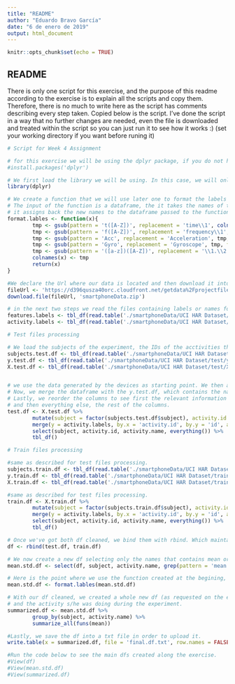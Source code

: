 ```yaml
---
title: "README"
author: "Eduardo Bravo García"
date: "6 de enero de 2019"
output: html_document
---
```


```r
knitr::opts_chunk$set(echo = TRUE)
```

## README

There is only one script for this exercise, and the purpose of this readme according to the exercise is to explain all the scripts and copy them. Therefore, there is no much to write here as the script has comments describing every step taken. Copied below is the script. I've done the script in a way that no further changes are needed, even the file is downloaded and treated within the script so you can just run it to see how it works :) (set your working directory if you want before runing it)

```r
# Script for Week 4 Assignment

# for this exercise we will be using the dplyr package, if you do not have it already installed, run the following line.
#install.packages('dplyr')

# We first load the library we will be using. In this case, we will only need one.
library(dplyr)

# We create a function that we will use later one to format the labels of our dataframe into a more comprehensive or understandable format
# The input of the function is a dataframe, the it takes the names of the dataframe and searches for a number of regular expressions to replace them
# it assigns back the new names to the dataframe passed to the function and return the new renamed dataframe, so we can easily assign it to a variable.
format.lables <- function(x){
        tmp <- gsub(pattern = 't([A-Z])', replacement = 'time\\1', colnames(x), fixed = FALSE, perl = TRUE)
        tmp <- gsub(pattern = 'f([A-Z])', replacement = 'frequency\\1', tmp, fixed = FALSE, perl = TRUE)
        tmp <- gsub(pattern = 'Acc', replacement = 'Acceleration', tmp, fixed = TRUE)
        tmp <- gsub(pattern = 'Gyro', replacement = 'Gyroscope', tmp, fixed = TRUE)
        tmp <- gsub(pattern = '([a-z])([A-Z])', replacement = '\\1.\\2', tmp, fixed = FALSE, perl = TRUE)
        colnames(x) <- tmp
        return(x)
}

#We declare the Url where our data is located and then download it into our working directory
fileUrl <- 'https://d396qusza40orc.cloudfront.net/getdata%2Fprojectfiles%2FUCI%20HAR%20Dataset.zip'
download.file(fileUrl, 'smartphoneData.zip')

# in the next two steps we read the files containing labels or names for the variables and activities.
features.labels <- tbl_df(read.table('./smartphoneData/UCI HAR Dataset/features.txt', header = FALSE, as.is = TRUE, col.names = c('id', 'name')))
activity.labels <- tbl_df(read.table('./smartphoneData/UCI HAR Dataset/activity_labels.txt', header = FALSE, as.is = c(TRUE, FALSE), col.names = c('id', 'activity.name')))

# Test files processing

# We load the subjects of the experiment, the IDs of the acctivities they were performing and the data generated by the device.
subjects.test.df <- tbl_df(read.table('./smartphoneData/UCI HAR Dataset/test/subject_test.txt', col.names = 'subject', as.is = TRUE))
y.test.df <- tbl_df(read.table('./smartphoneData/UCI HAR Dataset/test/y_test.txt', col.names = 'activity', as.is = TRUE))
X.test.df <- tbl_df(read.table('./smartphoneData/UCI HAR Dataset/test/X_test.txt', col.names = features.labels$name, as.is = TRUE))


# we use the data generated by the devices as starting point. We then add the subjects and the activity IDs as new columns, pairing them with each row.
# Now, we merge the dataframe with the y.test.df, which contains the names for each activity, which is more descriptive than a simple ID.
# Lastly, we reorder the columns to see first the relevant information about the subject generating the observation and the activity s/he was doing
# and then everything else, the rest of the columns.
test.df <- X.test.df %>%
        mutate(subject = factor(subjects.test.df$subject), activity.id = factor(y.test.df$activity)) %>%
        merge(y = activity.labels, by.x = 'activity.id', by.y = 'id', all.x = TRUE) %>%
        select(subject, activity.id, activity.name, everything()) %>%
        tbl_df()

# Train files processing

#same as described for test files processing.
subjects.train.df <- tbl_df(read.table('./smartphoneData/UCI HAR Dataset/train/subject_train.txt', col.names = 'subject', as.is = TRUE))
y.train.df <- tbl_df(read.table('./smartphoneData/UCI HAR Dataset/train/y_train.txt', col.names = 'activity', as.is = TRUE))
X.train.df <- tbl_df(read.table('./smartphoneData/UCI HAR Dataset/train/X_train.txt', col.names = features.labels$name, as.is = TRUE))

#same as described for test files processing.
train.df <- X.train.df %>%
        mutate(subject = factor(subjects.train.df$subject), activity.id = factor(y.train.df$activity)) %>%
        merge(y = activity.labels, by.x = 'activity.id', by.y = 'id', all.x = TRUE) %>%
        select(subject, activity.id, activity.name, everything()) %>%
        tbl_df()

# Once we've got both df cleaned, we bind them with rbind. Which maintains the number of columns and sum the number of observations.
df <- rbind(test.df, train.df)

# We now create a new df selecting only the names that contains mean or std data, as requested by the exercise. We use text processing for that.
mean.std.df <- select(df, subject, activity.name, grep(pattern = 'mean.', x = colnames(df), fixed = TRUE), grep(pattern = 'std', x = colnames(df), fixed = TRUE))

# Here is the point where we use the function created at the begining, to format the labels into a more comprehensive format.
mean.std.df <- format.lables(mean.std.df)

# With our df cleaned, we created a whole new df (as requested on the exercise) with the mean of each of the resulting variables grouped by the subject
# and the activity s/he was doing during the experiment.
summarized.df <- mean.std.df %>%
        group_by(subject, activity.name) %>%
        summarize_all(funs(mean))

#Lastly, we save the df into a txt file in order to upload it.
write.table(x = summarized.df, file = 'final.df.txt', row.names = FALSE)

#Run the code below to see the main dfs created along the exercise.
#View(df)
#View(mean.std.df)
#View(summarized.df)

```

